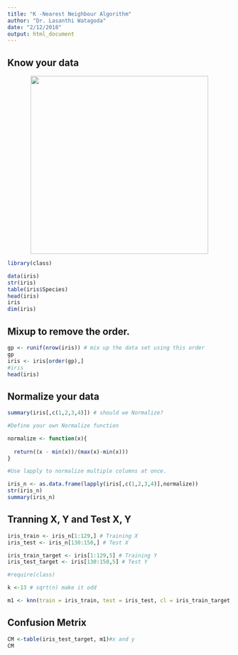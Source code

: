 ```yaml
---
title: "K -Nearest Neighbour Algorithm"
author: "Dr. Lasanthi Watagoda"
date: "2/12/2018"
output: html_document
---
```


## Know your data

<div style="text-align:center">
<p float="center">
  <img src="../2-13-18/iris_flowers.png" width="400" />

</p>
</div>



```r
library(class)

data(iris)
str(iris)
table(iris$Species)
head(iris)
iris
dim(iris)

```


## Mixup to remove the order.

```r
gp <- runif(nrow(iris)) # mix up the data set using this order
gp
iris <- iris[order(gp),] 
#iris
head(iris)
```


## Normalize your data

```r
summary(iris[,c(1,2,3,4)]) # should we Normalize?

#Define your own Normalize function

normalize <- function(x){
  
  return((x - min(x))/(max(x)-min(x)))
}

#Use lapply to normalize multiple columns at once.

iris_n <- as.data.frame(lapply(iris[,c(1,2,3,4)],normalize))
str(iris_n)
summary(iris_n)

```


## Tranning X, Y and Test X, Y
```r

iris_train <- iris_n[1:129,] # Training X
iris_test <- iris_n[130:150,] # Test X

iris_train_target <- iris[1:129,5] # Training Y
iris_test_target <- iris[130:150,5] # Test Y
```

```r
#require(class)

k <-13 # sqrt(n) make it odd

m1 <- knn(train = iris_train, test = iris_test, cl = iris_train_target, k = k)
```

## Confusion Metrix

```r
CM <-table(iris_test_target, m1)#x and y
CM  

```

